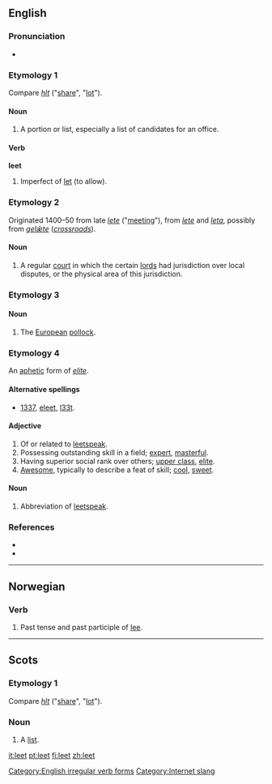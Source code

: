 {{wikipedia}}
==English==

===Pronunciation===
*{{IPA|/liːt/}}
*:{{rhymes|iːt}}

===Etymology 1===
Compare {{OE.}} ''[[hlt]]'' ("[[share]]", "[[lot]]").

====Noun====
{{en-noun}}

# {{Scottish English}} A portion or list, especially a list of candidates for an office.

====Verb====
'''leet'''

# {{obsolete}} Imperfect of [[let]] (to allow).

===Etymology 2===
Originated 1400–50 from late {{ME.}} ''[[lete]]'' ("[[meeting]]"), from {{AF.}} ''[[lete]]'' and {{ML.}} ''[[leta]]'', possibly from {{OE.}} ''[[gelǣte]]'' (''[[crossroads]]'').

====Noun====
{{en-noun}}

# {{context|UK|obsolete}} A regular [[court]] in which the certain [[lord]]s had jurisdiction over local disputes, or the physical area of this jurisdiction.

===Etymology 3===
{{rfe|Etymology uncertain}}

====Noun====
{{en-noun}}

# {{zoology}} The [[European]] [[pollock]].

===Etymology 4===
An [[aphetic]] form of ''[[elite]]''.

====Alternative spellings====
*[[1337]], [[eleet]], [[l33t]].

====Adjective====
{{en-adj}}

# Of or related to [[leetspeak]].
# Possessing outstanding skill in a field; [[expert]], [[masterful]].
# Having superior social rank over others; [[upper class]], [[elite]].
# [[awesome|Awesome]], typically to describe a feat of skill; [[cool]], [[sweet]].

====Noun====
{{en-noun|-}}

# {{internet slang}} Abbreviation of [[leetspeak]].

===References===
*{{R:Dictionary.com|leet}}
*{{R:Webster 1996|leet}}

[[Category:English irregular verb forms]]
[[Category:Internet slang]]
[[Category:Leet| ]]

----

==Norwegian==

===Verb===
{{infl|no|verb form}}

# Past tense and past participle of [[lee#Norwegian|lee]].

----

==Scots==

===Etymology 1===
Compare {{OE.|sco}} ''[[hlt]]'' ("[[share]]", "[[lot]]").

===Noun===
{{sco-noun}}

# A [[list]].

[[it:leet]]
[[pt:leet]]
[[fi:leet]]
[[zh:leet]]